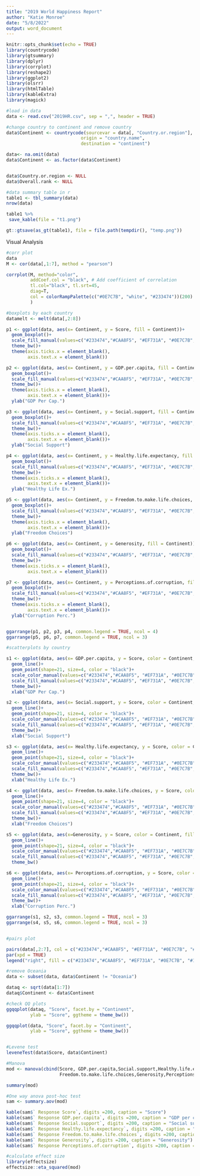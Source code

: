 ---
title: "2019 World Happiness Report"
author: "Katie Monroe"
date: "5/8/2022"
output: word_document
---

```{r setup, include=FALSE}
knitr::opts_chunk$set(echo = TRUE)
library(countrycode)
library(gtsummary)
library(dplyr)
library(corrplot)
library(reshape2)
library(ggplot2)
library(olsrr)
library(htmlTable)
library(kableExtra)
library(magick)
```

```{r}

#load in data
data <- read.csv("2019HR.csv", sep = ",", header = TRUE)

#change country to continent and remove country
data$Continent <- countrycode(sourcevar = data[, "Country.or.region"],
                            origin = "country.name",
                            destination = "continent")

data<- na.omit(data)
data$Continent <- as.factor(data$Continent)


data$Country.or.region <- NULL
data$Overall.rank <- NULL

#data summary table in r
table1 <- tbl_summary(data)
nrow(data)

table1 %>%
 save_kable(file = "t1.png")

gt::gtsave(as_gt(table1), file = file.path(tempdir(), "temp.png"))
```


Visual Analysis 

```{r}

#corr plot
data
M <- cor(data[,1:7], method = "pearson")

corrplot(M, method="color", 
         addCoef.col = "black", # Add coefficient of correlation
         tl.col="black", tl.srt=45,
         diag=T,
         col = colorRampPalette(c("#0E7C7B", "white", "#233474"))(200)
         )

#boxplots by each country
datamelt <- melt(data[,2:8])

p1 <- ggplot(data, aes(x= Continent, y = Score, fill = Continent))+
  geom_boxplot()+
  scale_fill_manual(values=c("#233474","#CAA8F5", "#EF731A", "#0E7C7B", "#17BEBB"))+
  theme_bw()+
  theme(axis.ticks.x = element_blank(),
        axis.text.x = element_blank())

p2 <- ggplot(data, aes(x= Continent, y = GDP.per.capita, fill = Continent))+
  geom_boxplot()+
  scale_fill_manual(values=c("#233474","#CAA8F5", "#EF731A", "#0E7C7B", "#17BEBB"))+
  theme_bw()+
  theme(axis.ticks.x = element_blank(),
        axis.text.x = element_blank())+
  ylab("GDP Per Cap.")

p3 <- ggplot(data, aes(x= Continent, y = Social.support, fill = Continent))+
  geom_boxplot()+
  scale_fill_manual(values=c("#233474","#CAA8F5", "#EF731A", "#0E7C7B", "#17BEBB"))+
  theme_bw()+
  theme(axis.ticks.x = element_blank(),
        axis.text.x = element_blank())+
  ylab("Social Support")

p4 <- ggplot(data, aes(x= Continent, y = Healthy.life.expectancy, fill = Continent))+
  geom_boxplot()+
  scale_fill_manual(values=c("#233474","#CAA8F5", "#EF731A", "#0E7C7B", "#17BEBB"))+
  theme_bw()+
  theme(axis.ticks.x = element_blank(),
        axis.text.x = element_blank())+
  ylab("Healthy Life Ex.")

p5 <- ggplot(data, aes(x= Continent, y = Freedom.to.make.life.choices, fill = Continent))+
  geom_boxplot()+
  scale_fill_manual(values=c("#233474","#CAA8F5", "#EF731A", "#0E7C7B", "#17BEBB"))+
  theme_bw()+
  theme(axis.ticks.x = element_blank(),
        axis.text.x = element_blank())+
  ylab("Freedom Choices")

p6 <- ggplot(data, aes(x= Continent, y = Generosity, fill = Continent))+
  geom_boxplot()+
  scale_fill_manual(values=c("#233474","#CAA8F5", "#EF731A", "#0E7C7B", "#17BEBB"))+
  theme_bw()+
  theme(axis.ticks.x = element_blank(),
        axis.text.x = element_blank())

p7 <- ggplot(data, aes(x= Continent, y = Perceptions.of.corruption, fill = Continent))+
  geom_boxplot()+
  scale_fill_manual(values=c("#233474","#CAA8F5", "#EF731A", "#0E7C7B", "#17BEBB"))+
  theme_bw()+
  theme(axis.ticks.x = element_blank(),
        axis.text.x = element_blank())+
  ylab("Corruption Perc.")


ggarrange(p1, p2, p3, p4, common.legend = TRUE, ncol = 4)
ggarrange(p5, p6, p7, common.legend = TRUE, ncol = 3)

#scatterplots by country

s1 <- ggplot(data, aes(x= GDP.per.capita, y = Score, color = Continent, fill = Continent))+
  geom_line()+
  geom_point(shape=21, size=4, color = "black")+
  scale_color_manual(values=c("#233474","#CAA8F5", "#EF731A", "#0E7C7B", "#17BEBB"))+
  scale_fill_manual(values=c("#233474","#CAA8F5", "#EF731A", "#0E7C7B", "#17BEBB"))+
  theme_bw()+
  xlab("GDP Per Cap.")

s2 <- ggplot(data, aes(x= Social.support, y = Score, color = Continent, fill = Continent))+
  geom_line()+
  geom_point(shape=21, size=4, color = "black")+
  scale_color_manual(values=c("#233474","#CAA8F5", "#EF731A", "#0E7C7B", "#17BEBB"))+
  scale_fill_manual(values=c("#233474","#CAA8F5", "#EF731A", "#0E7C7B", "#17BEBB"))+
  theme_bw()+
  xlab("Social Support")

s3 <- ggplot(data, aes(x= Healthy.life.expectancy, y = Score, color = Continent, fill = Continent))+
  geom_line()+
  geom_point(shape=21, size=4, color = "black")+
  scale_color_manual(values=c("#233474","#CAA8F5", "#EF731A", "#0E7C7B", "#17BEBB"))+
  scale_fill_manual(values=c("#233474","#CAA8F5", "#EF731A", "#0E7C7B", "#17BEBB"))+
  theme_bw()+
  xlab("Healthy Life Ex.")

s4 <- ggplot(data, aes(x= Freedom.to.make.life.choices, y = Score, color = Continent, fill = Continent))+
  geom_line()+
  geom_point(shape=21, size=4, color = "black")+
  scale_color_manual(values=c("#233474","#CAA8F5", "#EF731A", "#0E7C7B", "#17BEBB"))+
  scale_fill_manual(values=c("#233474","#CAA8F5", "#EF731A", "#0E7C7B", "#17BEBB"))+
  theme_bw()+
  xlab("Freedom Choices")

s5 <- ggplot(data, aes(x=Generosity, y = Score, color = Continent, fill = Continent))+
  geom_line()+
  geom_point(shape=21, size=4, color = "black")+
  scale_color_manual(values=c("#233474","#CAA8F5", "#EF731A", "#0E7C7B", "#17BEBB"))+
  scale_fill_manual(values=c("#233474","#CAA8F5", "#EF731A", "#0E7C7B", "#17BEBB"))+
  theme_bw()

s6 <- ggplot(data, aes(x= Perceptions.of.corruption, y = Score, color = Continent, fill = Continent))+
  geom_line()+
  geom_point(shape=21, size=4, color = "black")+
  scale_color_manual(values=c("#233474","#CAA8F5", "#EF731A", "#0E7C7B", "#17BEBB"))+
  scale_fill_manual(values=c("#233474","#CAA8F5", "#EF731A", "#0E7C7B", "#17BEBB"))+
  theme_bw()+
  xlab("Corruption Perc.")

ggarrange(s1, s2, s3, common.legend = TRUE, ncol = 3)
ggarrange(s4, s5, s6, common.legend = TRUE, ncol = 3)


#pairs plot

pairs(data[,2:7], col = c("#233474","#CAA8F5", "#EF731A", "#0E7C7B", "#17BEBB")[as.factor(data$Continent)],oma=c(2,2,2,13))
par(xpd = TRUE)
legend("right", fill = c("#233474","#CAA8F5", "#EF731A", "#0E7C7B", "#17BEBB"), legend = c( levels(data$Continent)), cex = 0.75)


```


```{r}

#remove Oceania
data <- subset(data, data$Continent != "Oceania")

dataq <- sqrt(data[1:7])
dataq$Continent <- data$Continent

#check QQ plots
ggqqplot(dataq, "Score", facet.by = "Continent",
         ylab = "Score", ggtheme = theme_bw())

ggqqplot(data, "Score", facet.by = "Continent",
         ylab = "Score", ggtheme = theme_bw())


#Levene test
leveneTest(data$Score, data$Continent)

#Manova
mod <- manova(cbind(Score, GDP.per.capita,Social.support,Healthy.life.expectancy,
                    Freedom.to.make.life.choices,Generosity,Perceptions.of.corruption) ~ Continent, data = data)

summary(mod)

#One way anova post-hoc test
sam <- summary.aov(mod)

kable(sam$` Response Score`, digits =200, caption = "Score")
kable(sam$` Response GDP.per.capita`, digits =200, caption = "GDP per capita")
kable(sam$` Response Social.support`, digits =200, caption = "Social support")
kable(sam$` Response Healthy.life.expectancy`, digits =200, caption = "Healthy life expectancy")
kable(sam$` Response Freedom.to.make.life.choices`, digits =200, caption = "Freedom to make life choices")
kable(sam$` Response Generosity`, digits =200, caption = "Generosity")
kable(sam$` Response Perceptions.of.corruption`, digits =200, caption = "Perceptions of corruptions")

#calculate effect size
library(effectsize)
effectsize::eta_squared(mod)
```